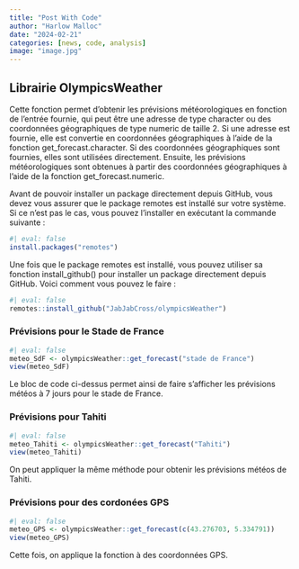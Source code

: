 ```yaml
---
title: "Post With Code"
author: "Harlow Malloc"
date: "2024-02-21"
categories: [news, code, analysis]
image: "image.jpg"
---
```


## Librairie OlympicsWeather

Cette fonction permet d'obtenir les prévisions météorologiques en fonction de l'entrée fournie, qui peut être une adresse de type character ou des coordonnées géographiques de type numeric de taille 2. Si une adresse est fournie, elle est convertie en coordonnées géographiques à l'aide de la fonction get_forecast.character. Si des coordonnées géographiques sont fournies, elles sont utilisées directement. Ensuite, les prévisions météorologiques sont obtenues à partir des coordonnées géographiques à l'aide de la fonction get_forecast.numeric.

Avant de pouvoir installer un package directement depuis GitHub, vous devez vous assurer que le package remotes est installé sur votre système. Si ce n'est pas le cas, vous pouvez l'installer en exécutant la commande suivante :
```r
#| eval: false
install.packages("remotes")
```

Une fois que le package remotes est installé, vous pouvez utiliser sa fonction install_github() pour installer un package directement depuis GitHub. Voici comment vous pouvez le faire :
```r
#| eval: false
remotes::install_github("JabJabCross/olympicsWeather")
```

### Prévisions pour le Stade de France
```r
#| eval: false
meteo_SdF <- olympicsWeather::get_forecast("stade de France")
view(meteo_SdF)
```
Le bloc de code ci-dessus permet ainsi de faire s'afficher les prévisions météos à 7 jours pour le stade de France.

### Prévisions pour Tahiti
```r
#| eval: false
meteo_Tahiti <- olympicsWeather::get_forecast("Tahiti")
view(meteo_Tahiti)
```
On peut appliquer la même méthode pour obtenir les prévisions météos de Tahiti.

### Prévisions pour des cordonées GPS
```r
#| eval: false
meteo_GPS <- olympicsWeather::get_forecast(c(43.276703, 5.334791))
view(meteo_GPS)
```
Cette fois, on applique la fonction à des coordonnées GPS.
